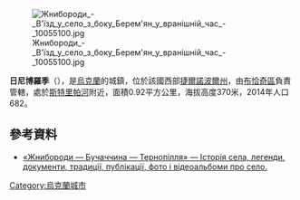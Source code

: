 [[Image:Жнибороди_-_В'їзд_у_село_з_боку_Берем'ян_у_вранішній_час_-_10055100.jpg|right]]

'''日尼博羅季'''（{{lang-uk|Жнибороди}}），是[[烏克蘭|烏克蘭]]的城鎮，位於該國西部[[捷爾諾波爾州|捷爾諾波爾州]]，由[[布恰奇區|布恰奇區]]負責管轄，處於[[斯特里帕河|斯特里帕河]]附近，面積0.92平方公里，海拔高度370米，2014年人口682。

{{coord|48|54|1|N|25|26|24|E|scale:30000|display=title}}

==參考資料==
* [http://www.zhnyborody.te.ua «Жнибороди — Бучаччина — Тернопілля» — Історія села, легенди, документи, традиції, публікації, фото і відеоальбоми про село.] {{Wayback|url=http://www.zhnyborody.te.ua/ |date=20210124084108 }}

{{Ukraine-geo-stub}}
[[Category:烏克蘭城市|Category:烏克蘭城市]]